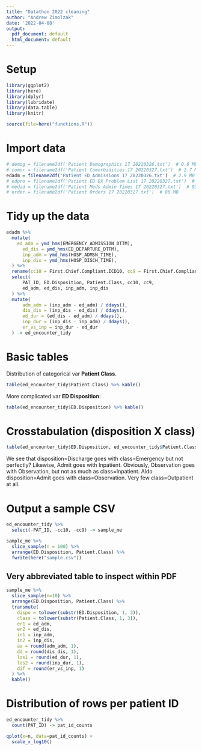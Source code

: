 ```yaml
---
title: "Datathon 2022 cleaning"
author: "Andrew Zimolzak"
date: '2022-04-08'
output:
  pdf_document: default
  html_document: default
---
```


# Setup
```r
library(ggplot2)
library(here)
library(dplyr)
library(lubridate)
library(data.table)
library(knitr)

source(file=here("functions.R"))
```

# Import data
```r

# demog = filename2df('Patient Demographics 17 20220326.txt')  # 0.6 MB
# comor = filename2df('Patient Comorbidities 17 20220327.txt')  # 2.7 MB
edadm = filename2df('Patient ED Admissions 17 20220326.txt')  # 2.9 MB
# edpro = filename2df('Patient ED DX Problem List 17 20220327.txt')  # 19 MB
# medad = filename2df('Patient Meds Admin Times 17 20220327.txt')  # 93 MB
# order = filename2df('Patient Orders 17 20220327.txt')  # 86 MB
```

# Tidy up the data
```r
edadm %>%
  mutate(
    ed_adm = ymd_hms(EMERGENCY_ADMISSION_DTTM),
	  ed_dis = ymd_hms(ED_DEPARTURE_DTTM),
	  inp_adm = ymd_hms(HOSP_ADMSN_TIME),
	  inp_dis = ymd_hms(HOSP_DISCH_TIME),
  ) %>%
  rename(cc10 = First.Chief.Compliant.ICD10, cc9 = First.Chief.Compliant.ICD9) %>%
  select(
	  PAT_ID, ED.Disposition, Patient.Class, cc10, cc9,
	  ed_adm, ed_dis, inp_adm, inp_dis
  ) %>%
  mutate(
	  adm_adm = (inp_adm - ed_adm) / ddays(),
	  dis_dis = (inp_dis - ed_dis) / ddays(),
	  ed_dur = (ed_dis - ed_adm) / ddays(),
	  inp_dur = (inp_dis - inp_adm) / ddays(),
	  er_vs_inp = inp_dur - ed_dur
  ) -> ed_encounter_tidy
```

# Basic tables

Distribution of categorical var **Patient Class**.
```r
table(ed_encounter_tidy$Patient.Class) %>% kable()
```

More complicated var **ED Disposition**:
```r
table(ed_encounter_tidy$ED.Disposition) %>% kable()
```

# Crosstabulation (disposition X class)

```r
table(ed_encounter_tidy$ED.Disposition, ed_encounter_tidy$Patient.Class) %>% kable()

```

We see that disposition=Discharge goes with class=Emergency but not perfectly? Likewise, Admit goes with Inpatient. Obviously, Observation goes with Observation, but not as much as class=Inpatient. Aldo disposition=Admit goes with class=Observation. Very few class=Outpatient at all.

# Output a sample CSV

```r
ed_encounter_tidy %>%
  select(-PAT_ID, -cc10, -cc9) -> sample_me

sample_me %>%
  slice_sample(n = 100) %>%
  arrange(ED.Disposition, Patient.Class) %>%
  fwrite(here("sample.csv"))
```

## Very abbreviated table to inspect within PDF

```r
sample_me %>%
  slice_sample(n=10) %>%
  arrange(ED.Disposition, Patient.Class) %>%
  transmute(
    dispo = tolower(substr(ED.Disposition, 1, 3)),
    class = tolower(substr(Patient.Class, 1, 3)),
    er1 = ed_adm,
    er2 = ed_dis,
    in1 = inp_adm,
    in2 = inp_dis,
    aa = round(adm_adm, 1),
    dd = round(dis_dis, 1),
    los1 = round(ed_dur, 1),
    los2 = round(inp_dur, 1),
    dif = round(er_vs_inp, 1)
  ) %>%
  kable()
```

# Distribution of rows per patient ID

```r
ed_encounter_tidy %>%
  count(PAT_ID) -> pat_id_counts

qplot(x=n, data=pat_id_counts) +
  scale_x_log10()
```
